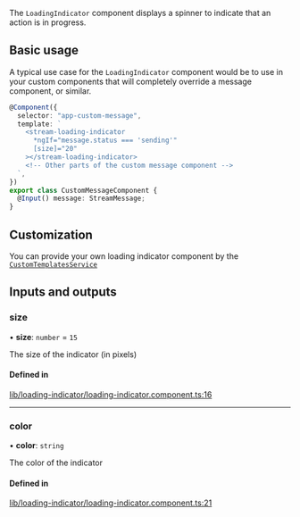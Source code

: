 The `LoadingIndicator` component displays a spinner to indicate that an action is in progress.

## Basic usage

A typical use case for the `LoadingIndicator` component would be to use in your custom components that will completely override a message component, or similar.

```typescript
@Component({
  selector: "app-custom-message",
  template: `
    <stream-loading-indicator
      *ngIf="message.status === 'sending'"
      [size]="20"
    ></stream-loading-indicator>
    <!-- Other parts of the custom message component -->
  `,
})
export class CustomMessageComponent {
  @Input() message: StreamMessage;
}
```

## Customization

You can provide your own loading indicator component by the [`CustomTemplatesService`](../services/CustomTemplatesService.mdx)

[//]: # "Start of generated content"
## Inputs and outputs 


### size

• **size**: `number` = `15`

The size of the indicator (in pixels)

#### Defined in

[lib/loading-indicator/loading-indicator.component.ts:16](https://github.com/GetStream/stream-chat-angular/blob/e92241e/projects/stream-chat-angular/src/lib/loading-indicator/loading-indicator.component.ts#L16)

___

### color

• **color**: `string`

The color of the indicator

#### Defined in

[lib/loading-indicator/loading-indicator.component.ts:21](https://github.com/GetStream/stream-chat-angular/blob/e92241e/projects/stream-chat-angular/src/lib/loading-indicator/loading-indicator.component.ts#L21)

[//]: # "End of generated content"
